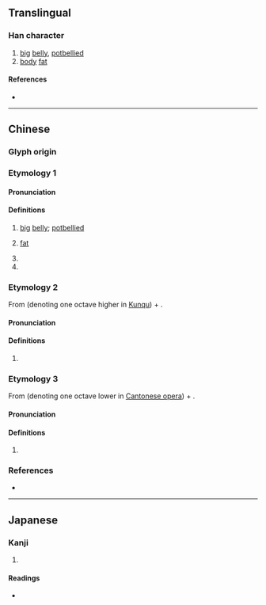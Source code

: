 {{character info}}
==Translingual==

===Han character===
{{Han char|rn=9|rad=人|as=03|sn=5|four=21210|canj=OM,XXOM|ids=⿰亻工}}

# [[big]] [[belly]], [[potbellied]]
# [[body]] [[fat]]

====References====
* {{Han ref|kx=0093.020|dkj=00377|dj=0196.060|hdz=10112.040|uh=4EDC|ud=20188|bh=C966|bd=51558}}

----

==Chinese==
{{zh-forms}}

===Glyph origin===
{{Han etym}}

===Etymology 1===

====Pronunciation====
{{zh-pron
|m=hóng
|c=hung4
|mc=y
|oc=y
|ma=
|cat=n,a
}}

====Definitions====
{{zh-hanzi}}

# [[big]] [[belly]]; [[potbellied]]
# {{lb|zh|of body}} [[fat]] <!-- Kō Kan-Wa Jiten: 〔廣韻〕仜、身肥大也。〔集韻〕仜、朦仜、肥大兒。 -->
# {{zh-alt-form|龓}}
# {{zh-alt-form|肛}}

===Etymology 2===
From {{zh-l|*亻}} (denoting one octave higher in [[Kunqu]]) + {{zh-l|工}}.

====Pronunciation====
{{zh-pron
|m=gōng
|cat=n
}}

====Definitions====
{{zh-hanzi}}

# {{lb|zh|music}} {{ng|[[Kunqu]] [[gongche]] [[notation]] for the [[note]] [[high mi]] (3̇).}}
#: {{zh-syn|𢓁|q1=Cantonese opera}}

===Etymology 3===
From {{zh-l|*亻}} (denoting one octave lower in [[Cantonese opera]]) + {{zh-l|工|tr=gung<sup>1</sup>}}.

====Pronunciation====
{{zh-pron
|c=gung1
|cat=n
}}

====Definitions====
{{zh-hanzi}}

# {{lb|zh|music}} {{ng|[[Cantonese opera]] [[gongche]] [[notation]] for the [[note]] [[low mi]] (3̣).}}
#: {{zh-syn|𪛜|q1=Kunqu}}

===References===
* {{R:DKJ}}

----

==Japanese==

===Kanji===
{{ja-kanji|grade=|rs=人03}}

# {{rfdef|ja|sort=人03}}

====Readings====
* {{ja-readings|on=こう, だ|kun=}}